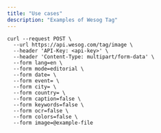 ```yaml
---
title: "Use cases"
description: "Examples of Wesog Tag"
---
```


```{bash}
curl --request POST \
  --url https://api.wesog.com/tag/image \
  --header 'API-Key: <api-key>' \
  --header 'Content-Type: multipart/form-data' \
  --form lang=en \
  --form mode=editorial \
  --form date= \
  --form event= \
  --form city= \
  --form country= \
  --form caption=false \
  --form keywords=false \
  --form ocr=false \
  --form colors=false \
  --form image=@example-file
```

